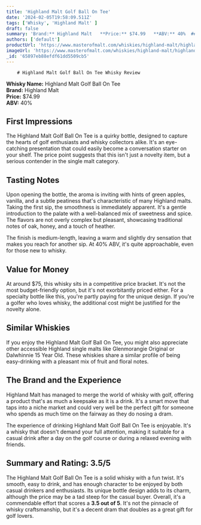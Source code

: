 ```yaml
---
title: 'Highland Malt Golf Ball On Tee'
date: '2024-02-05T19:58:09.511Z'
tags: ['Whisky', 'Highland Malt' ]
draft: false
summary: 'Brand:** Highland Malt   **Price:** $74.99   **ABV:** 40%  ## First Impressions The Highland Malt Golf Ball On Tee is a quirky bot...'
authors: ['default']
productUrl: 'https://www.masterofmalt.com/whiskies/highland-malt/highland-malt-golf-ball-on-tee-whisky/'
imageUrl: 'https://www.masterofmalt.com/whiskies/highland-malt/highland-malt-golf-ball-on-tee-whisky.jpg'
_id: '65897eb88efdf61dd5509cb5'
---
```

        
        # Highland Malt Golf Ball On Tee Whisky Review

**Whisky Name:** Highland Malt Golf Ball On Tee  
**Brand:** Highland Malt  
**Price:** $74.99  
**ABV:** 40%

## First Impressions
The Highland Malt Golf Ball On Tee is a quirky bottle, designed to capture the hearts of golf enthusiasts and whisky collectors alike. It's an eye-catching presentation that could easily become a conversation starter on your shelf. The price point suggests that this isn't just a novelty item, but a serious contender in the single malt category.

## Tasting Notes
Upon opening the bottle, the aroma is inviting with hints of green apples, vanilla, and a subtle peatiness that's characteristic of many Highland malts. Taking the first sip, the smoothness is immediately apparent. It's a gentle introduction to the palate with a well-balanced mix of sweetness and spice. The flavors are not overly complex but pleasant, showcasing traditional notes of oak, honey, and a touch of heather.

The finish is medium-length, leaving a warm and slightly dry sensation that makes you reach for another sip. At 40% ABV, it's quite approachable, even for those new to whisky.

## Value for Money
At around $75, this whisky sits in a competitive price bracket. It's not the most budget-friendly option, but it's not exorbitantly priced either. For a specialty bottle like this, you're partly paying for the unique design. If you're a golfer who loves whisky, the additional cost might be justified for the novelty alone.

## Similar Whiskies
If you enjoy the Highland Malt Golf Ball On Tee, you might also appreciate other accessible Highland single malts like Glenmorangie Original or Dalwhinnie 15 Year Old. These whiskies share a similar profile of being easy-drinking with a pleasant mix of fruit and floral notes.

## The Brand and the Experience
Highland Malt has managed to merge the world of whisky with golf, offering a product that's as much a keepsake as it is a drink. It's a smart move that taps into a niche market and could very well be the perfect gift for someone who spends as much time on the fairway as they do nosing a dram.

The experience of drinking Highland Malt Golf Ball On Tee is enjoyable. It's a whisky that doesn't demand your full attention, making it suitable for a casual drink after a day on the golf course or during a relaxed evening with friends.

## Summary and Rating: 3.5/5
The Highland Malt Golf Ball On Tee is a solid whisky with a fun twist. It's smooth, easy to drink, and has enough character to be enjoyed by both casual drinkers and enthusiasts. Its unique bottle design adds to its charm, although the price may be a tad steep for the casual buyer. Overall, it's a commendable effort that scores a **3.5 out of 5**. It's not the pinnacle of whisky craftsmanship, but it's a decent dram that doubles as a great gift for golf lovers.
      